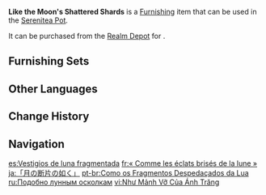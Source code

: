{{Furnishing Infobox
|id             = 372457
|image          = Item Like the Moon's Shattered Shards.png
|category       = Landform
|subcategory    = Small Shrub
|quality        = 3
|adeptal_energy = 20
|load           = 50
|reduced_load   = 50
|description    = "If the moon is cut lengthwise along a certain scale, what sort of patterns do you think its cross section would produce?"<br>Students who study the stars often come up with weird discussion topics to relieve the crushing, agonizing pressure exerted on them by their impending theses.<br>The [[Layla|young lady]], lacking sleep as ever, heard their discussions just fine, but lacked the energy to join in, though she already had an answer in mind&mdash;<br>Once, when she had awakened from dreams, she had found herself resting amidst the round leaves of a certain plant. Surely the patterns derived from that slice of the moon could not be too different from that of the plant, right?
|mention        = Layla
|source1        = [[Realm Depot]]
}}

'''Like the Moon's Shattered Shards''' is a [[Furnishing]] item that can be used in the [[Serenitea Pot]].

It can be purchased from the [[Realm Depot]] for {{Item|Realm Currency|30|x=80}}.

==Furnishing Sets==
{{Craft Usage|type=Furnishing Set}}

==Other Languages==
{{Other Languages
|en      = Like the Moon's Shattered Shards
|zhs     = 「如月亮的断片」
|zhs_rm  = "Rú Yuèliàng de Duànpiàn"
|zht     = 「如月亮的斷片」
|zht_rm  = "Rú Yuèliàng de Duànpiàn"
|zh_tl   = 
|ja      = 「月の断片の如く」
|ja_rm   = "Tsuki no Danpen no Gotoku"
|ja_tl   = "Like Moon Fragments"
|ko      = 「달의 조각처럼」
|ko_rm   = "Dal-ui Jogakcheoreom"
|ko_tl   = "Like the Moon's Shards"
|es      = Vestigios de luna fragmentada
|es_tl   = Vestiges of Shattered Moon
|fr      = «&nbsp;Comme les éclats brisés de la lune&nbsp;»
|fr_tl   = "Like the Moon's Shattered Fragments"
|ru      = Подобно лунным осколкам
|ru_tl   = Like the Moon Shards
|th      = "ดุจชิ้นส่วนของจันทรา"
|th_rm   = 
|th_tl   = 
|vi      = Như Mảnh Vỡ Của Ánh Trăng
|vi_tl   = 
|de      = „Wie Bruchstücke des Mondes“
|de_tl   = "Like the Moon's Fragments"
|id      = Layaknya Pecahan Rembulan
|id_tl   = Like the Shattered Moon
|pt      = Como os Fragmentos Despedaçados da Lua
|pt_tl   = 
|tr      = Kırık Ay Parçaları Misali
|tr_tl   = 
|it      = Come i frammenti infranti della luna
|it_tl   = 
}}

==Change History==
{{Change History|3.1}}

==Navigation==
{{Furnishing Navbox|exterior}}

[[es:Vestigios de luna fragmentada]]
[[fr:« Comme les éclats brisés de la lune »]]
[[ja:「月の断片の如く」]]
[[pt-br:Como os Fragmentos Despedaçados da Lua]]
[[ru:Подобно лунным осколкам]]
[[vi:Như Mảnh Vỡ Của Ánh Trăng]]